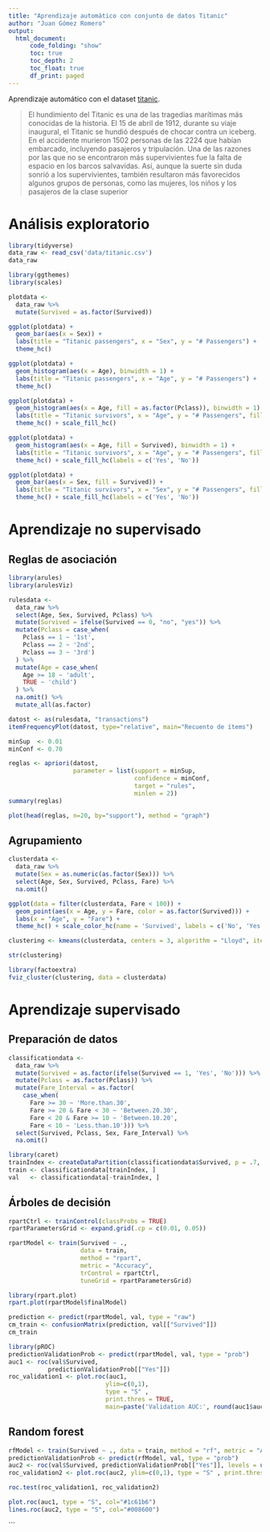 ```yaml
---
title: "Aprendizaje automático con conjunto de datos Titanic"
author: "Juan Gómez Romero"
output:
  html_document:
      code_folding: "show"
      toc: true
      toc_depth: 2
      toc_float: true
      df_print: paged
---
```


Aprendizaje automático con el dataset [titanic](https://www.kaggle.com/c/titanic/).

> El hundimiento del Titanic es una de las tragedias marítimas más conocidas de la historia. El 15 de abril de 1912, durante su viaje inaugural, el Titanic se hundió después de chocar contra un iceberg. En el accidente murieron 1502 personas de las 2224 que habían embarcado, incluyendo pasajeros y tripulación. Una de las razones por las que no se encontraron más supervivientes fue la falta de espacio en los barcos salvavidas. Así, aunque la suerte sin duda sonrió a los supervivientes, también resultaron más favorecidos algunos grupos de personas, como las mujeres, los niños y los pasajeros de la clase superior

# Análisis exploratorio

```r
library(tidyverse)
data_raw <- read_csv('data/titanic.csv')
data_raw 
```


```r
library(ggthemes)
library(scales)

plotdata <- 
  data_raw %>%
  mutate(Survived = as.factor(Survived))

ggplot(plotdata) +
  geom_bar(aes(x = Sex)) +
  labs(title = "Titanic passengers", x = "Sex", y = "# Passengers") +
  theme_hc()

ggplot(plotdata) +
  geom_histogram(aes(x = Age), binwidth = 1) +
  labs(title = "Titanic passengers", x = "Age", y = "# Passengers") +
  theme_hc()
```


```r
ggplot(plotdata) +
  geom_histogram(aes(x = Age, fill = as.factor(Pclass)), binwidth = 1) +
  labs(title = "Titanic survivors", x = "Age", y = "# Passengers", fill = "Pclass") +
  theme_hc() + scale_fill_hc()

ggplot(plotdata) +
  geom_histogram(aes(x = Age, fill = Survived), binwidth = 1) +
  labs(title = "Titanic survivors", x = "Age", y = "# Passengers", fill = "Survived") +
  theme_hc() + scale_fill_hc(labels = c('Yes', 'No'))

ggplot(plotdata) +
  geom_bar(aes(x = Sex, fill = Survived)) +
  labs(title = "Titanic survivors", x = "Sex", y = "# Passengers", fill = "Survived") +
  theme_hc() + scale_fill_hc(labels = c('Yes', 'No'))
```

# Aprendizaje no supervisado

## Reglas de asociación
```r
library(arules) 
library(arulesViz)

rulesdata <- 
  data_raw %>%
  select(Age, Sex, Survived, Pclass) %>%
  mutate(Survived = ifelse(Survived == 0, "no", "yes")) %>%
  mutate(Pclass = case_when(
    Pclass == 1 ~ '1st',
    Pclass == 2 ~ '2nd',
    Pclass == 3 ~ '3rd')
  ) %>%
  mutate(Age = case_when(
    Age >= 18 ~ 'adult',
    TRUE ~ 'child')
  ) %>%
  na.omit() %>%
  mutate_all(as.factor)

datost <- as(rulesdata, "transactions")
itemFrequencyPlot(datost, type="relative", main="Recuento de ítems")
```

```r
minSup  <- 0.01
minConf <- 0.70

reglas <- apriori(datost, 
                  parameter = list(support = minSup, 
                                   confidence = minConf, 
                                   target = "rules", 
                                   minlen = 2))
summary(reglas)
```

```r
plot(head(reglas, n=20, by="support"), method = "graph")
```

## Agrupamiento
```r
clusterdata <- 
  data_raw %>%
  mutate(Sex = as.numeric(as.factor(Sex))) %>%
  select(Age, Sex, Survived, Pclass, Fare) %>%
  na.omit()

ggplot(data = filter(clusterdata, Fare < 100)) +
  geom_point(aes(x = Age, y = Fare, color = as.factor(Survived))) +
  labs(x = "Age", y = "Fare") +
  theme_hc() + scale_color_hc(name = 'Survived', labels = c('No', 'Yes'))
```


```r
clustering <- kmeans(clusterdata, centers = 3, algorithm = "Lloyd", iter.max = 100)

str(clustering)
```
```r
library(factoextra)
fviz_cluster(clustering, data = clusterdata)
```

# Aprendizaje supervisado

## Preparación de datos
```r
classificationdata <-
  data_raw %>%
  mutate(Survived = as.factor(ifelse(Survived == 1, 'Yes', 'No'))) %>%
  mutate(Pclass = as.factor(Pclass)) %>%
  mutate(Fare_Interval = as.factor(
    case_when(
      Fare >= 30 ~ 'More.than.30',
      Fare >= 20 & Fare < 30 ~ 'Between.20.30',
      Fare < 20 & Fare >= 10 ~ 'Between.10.20',
      Fare < 10 ~ 'Less.than.10'))) %>%
  select(Survived, Pclass, Sex, Fare_Interval) %>%
  na.omit()
```

```r
library(caret)
trainIndex <- createDataPartition(classificationdata$Survived, p = .7, list = FALSE)
train <- classificationdata[trainIndex, ] 
val   <- classificationdata[-trainIndex, ]
```

## Árboles de decisión
```r
rpartCtrl <- trainControl(classProbs = TRUE)
rpartParametersGrid <- expand.grid(.cp = c(0.01, 0.05))

rpartModel <- train(Survived ~ ., 
                    data = train, 
                    method = "rpart", 
                    metric = "Accuracy", 
                    trControl = rpartCtrl, 
                    tuneGrid = rpartParametersGrid)
```

```r
library(rpart.plot)
rpart.plot(rpartModel$finalModel)
```

```r
prediction <- predict(rpartModel, val, type = "raw") 
cm_train <- confusionMatrix(prediction, val[["Survived"]])
cm_train

library(pROC)
predictionValidationProb <- predict(rpartModel, val, type = "prob")
auc1 <- roc(val$Survived,                       
           predictionValidationProb[["Yes"]])   
roc_validation1 <- plot.roc(auc1, 
                           ylim=c(0,1), 
                           type = "S" , 
                           print.thres = TRUE, 
                           main=paste('Validation AUC:', round(auc1$auc[[1]], 2)))

```

## Random forest
```r
rfModel <- train(Survived ~ ., data = train, method = "rf", metric = "Accuracy", trControl = rpartCtrl)
predictionValidationProb <- predict(rfModel, val, type = "prob")
auc2 <- roc(val$Survived, predictionValidationProb[["Yes"]], levels = unique(val[["Survived"]]))
roc_validation2 <- plot.roc(auc2, ylim=c(0,1), type = "S" , print.thres = T, main=paste('Validation AUC:', round(auc3$auc[[1]], 2)))
```

```r
roc.test(roc_validation1, roc_validation2)

plot.roc(auc1, type = "S", col="#1c61b6")
lines.roc(auc2, type = "S", col="#008600")
```

```

